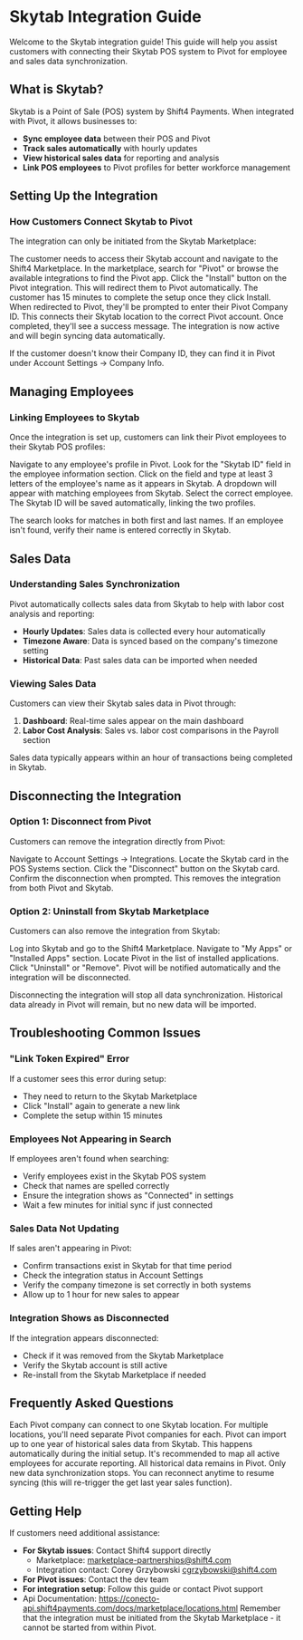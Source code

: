 # Skytab Integration Guide

Welcome to the Skytab integration guide! This guide will help you assist customers with connecting their Skytab POS system to Pivot for employee and sales data synchronization.

## What is Skytab?

Skytab is a Point of Sale (POS) system by Shift4 Payments. When integrated with Pivot, it allows businesses to:

- **Sync employee data** between their POS and Pivot
- **Track sales automatically** with hourly updates
- **View historical sales data** for reporting and analysis
- **Link POS employees** to Pivot profiles for better workforce management

## Setting Up the Integration

### How Customers Connect Skytab to Pivot

The integration can only be initiated from the Skytab Marketplace:

<Steps>
  <Step title="Log into Skytab">
    The customer needs to access their Skytab account and navigate to the Shift4 Marketplace.
  </Step>
  <Step title="Find Pivot">
    In the marketplace, search for "Pivot" or browse the available integrations to find the Pivot app.
  </Step>
  <Step title="Click Install">
    Click the "Install" button on the Pivot integration. This will redirect them to Pivot automatically.
    <Warning>The customer has 15 minutes to complete the setup once they click Install.</Warning>
  </Step>
  <Step title="Enter Company ID">
    When redirected to Pivot, they'll be prompted to enter their Pivot Company ID. This connects their Skytab location to the correct Pivot account.
  </Step>
  <Step title="Confirmation">
    Once completed, they'll see a success message. The integration is now active and will begin syncing data automatically.
  </Step>
</Steps>

<Tip>If the customer doesn't know their Company ID, they can find it in Pivot under Account Settings → Company Info.</Tip>

## Managing Employees

### Linking Employees to Skytab

Once the integration is set up, customers can link their Pivot employees to their Skytab POS profiles:

<Steps>
  <Step title="Go to Employee Profile">
    Navigate to any employee's profile in Pivot.
  </Step>
  <Step title="Find Skytab ID Field">
    Look for the "Skytab ID" field in the employee information section.
  </Step>
  <Step title="Search for Employee">
    Click on the field and type at least 3 letters of the employee's name as it appears in Skytab.
  </Step>
  <Step title="Select from Results">
    A dropdown will appear with matching employees from Skytab. Select the correct employee.
  </Step>
  <Step title="Save">
    The Skytab ID will be saved automatically, linking the two profiles.
  </Step>
</Steps>

<Info>The search looks for matches in both first and last names. If an employee isn't found, verify their name is entered correctly in Skytab.</Info>

## Sales Data

### Understanding Sales Synchronization

Pivot automatically collects sales data from Skytab to help with labor cost analysis and reporting:

- **Hourly Updates**: Sales data is collected every hour automatically
- **Timezone Aware**: Data is synced based on the company's timezone setting
- **Historical Data**: Past sales data can be imported when needed

### Viewing Sales Data

Customers can view their Skytab sales data in Pivot through:

1. **Dashboard**: Real-time sales appear on the main dashboard
2. **Labor Cost Analysis**: Sales vs. labor cost comparisons in the Payroll section

<Note>Sales data typically appears within an hour of transactions being completed in Skytab.</Note>

## Disconnecting the Integration

### Option 1: Disconnect from Pivot

Customers can remove the integration directly from Pivot:

<Steps>
  <Step title="Go to Settings">
    Navigate to Account Settings → Integrations.
  </Step>
  <Step title="Find Skytab">
    Locate the Skytab card in the POS Systems section.
  </Step>
  <Step title="Click Disconnect">
    Click the "Disconnect" button on the Skytab card.
  </Step>
  <Step title="Confirm">
    Confirm the disconnection when prompted. This removes the integration from both Pivot and Skytab.
  </Step>
</Steps>

### Option 2: Uninstall from Skytab Marketplace

Customers can also remove the integration from Skytab:

<Steps>
  <Step title="Access Skytab Marketplace">
    Log into Skytab and go to the Shift4 Marketplace.
  </Step>
  <Step title="My Apps">
    Navigate to "My Apps" or "Installed Apps" section.
  </Step>
  <Step title="Find Pivot">
    Locate Pivot in the list of installed applications.
  </Step>
  <Step title="Uninstall">
    Click "Uninstall" or "Remove". Pivot will be notified automatically and the integration will be disconnected.
  </Step>
</Steps>

<Warning>Disconnecting the integration will stop all data synchronization. Historical data already in Pivot will remain, but no new data will be imported.</Warning>

## Troubleshooting Common Issues

### "Link Token Expired" Error

If a customer sees this error during setup:
- They need to return to the Skytab Marketplace
- Click "Install" again to generate a new link
- Complete the setup within 15 minutes

### Employees Not Appearing in Search

If employees aren't found when searching:
- Verify employees exist in the Skytab POS system
- Check that names are spelled correctly
- Ensure the integration shows as "Connected" in settings
- Wait a few minutes for initial sync if just connected

### Sales Data Not Updating

If sales aren't appearing in Pivot:
- Confirm transactions exist in Skytab for that time period
- Check the integration status in Account Settings
- Verify the company timezone is set correctly in both systems
- Allow up to 1 hour for new sales to appear

### Integration Shows as Disconnected

If the integration appears disconnected:
- Check if it was removed from the Skytab Marketplace
- Verify the Skytab account is still active
- Re-install from the Skytab Marketplace if needed

## Frequently Asked Questions

<AccordionGroup>
  <Accordion title="Can I connect multiple Skytab locations?">
    Each Pivot company can connect to one Skytab location. For multiple locations, you'll need separate Pivot companies for each.
  </Accordion>
  <Accordion title="How far back can I import sales data?">
    Pivot can import up to one year of historical sales data from Skytab. This happens automatically during the initial setup.
  </Accordion>
  <Accordion title="Do I need to map all employees?">
    It's recommended to map all active employees for accurate reporting.
  </Accordion>
  <Accordion title="What happens to my data if I disconnect?">
    All historical data remains in Pivot. Only new data synchronization stops. You can reconnect anytime to resume syncing (this will re-trigger the get last year sales function).
  </Accordion>
</AccordionGroup>

## Getting Help

If customers need additional assistance:

- **For Skytab issues**: Contact Shift4 support directly
    - Marketplace: marketplace-partnerships@shift4.com
    - Integration contact: Corey Grzybowski cgrzybowski@shift4.com
- **For Pivot issues**: Contact the dev team
- **For integration setup**: Follow this guide or contact Pivot support
- Api Documentation: https://conecto-api.shift4payments.com/docs/marketplace/locations.html
<Note>Remember that the integration must be initiated from the Skytab Marketplace - it cannot be started from within Pivot.</Note>